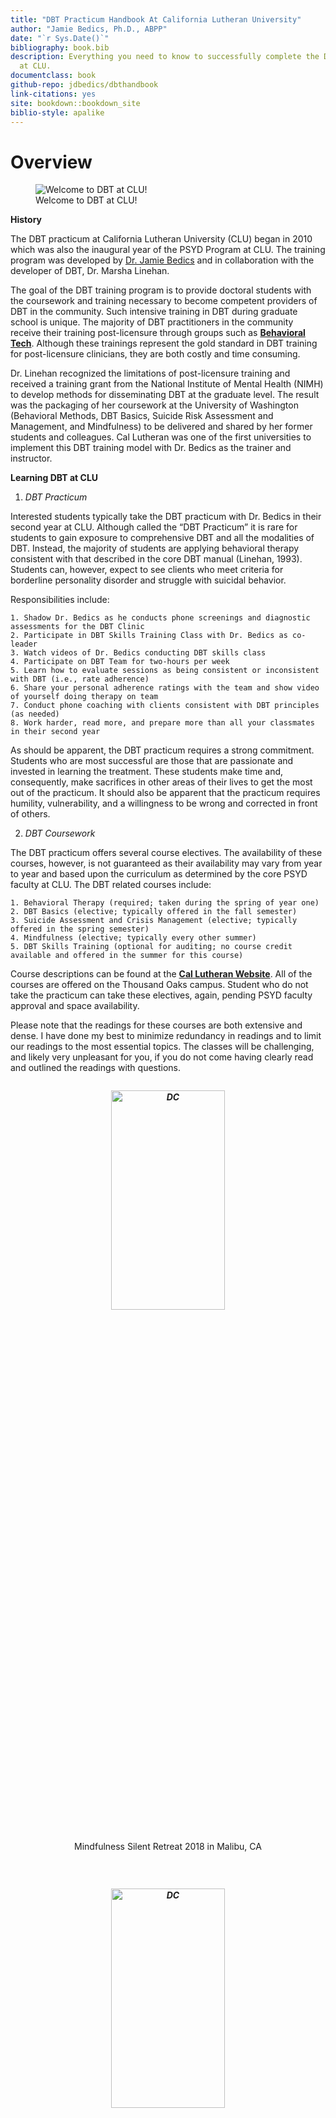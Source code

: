 ```yaml
--- 
title: "DBT Practicum Handbook At California Lutheran University"
author: "Jamie Bedics, Ph.D., ABPP"
date: "`r Sys.Date()`"
bibliography: book.bib
description: Everything you need to know to successfully complete the DBT Practicum
  at CLU.
documentclass: book
github-repo: jdbedics/dbthandbook
link-citations: yes
site: bookdown::bookdown_site
biblio-style: apalike
---
```


# Overview {-}



![Welcome to DBT at CLU!](images/dbtclu.png)


**History**

The DBT practicum at California Lutheran University (CLU) began in 2010 which was also the inaugural year of the PSYD Program at CLU.  The training program was developed by <a href="https://www.callutheran.edu/faculty/profile.html?id=jbedics">Dr. Jamie Bedics</a> and in collaboration with the developer of DBT, Dr. Marsha Linehan.  

The goal of the DBT training program is to provide doctoral students with the coursework and training necessary to become competent providers of DBT in the community.  Such intensive training in DBT during graduate school is unique.  The majority of DBT practitioners in the community receive their training post-licensure through groups such as <a  href="https://behavioraltech.org/">**Behavioral Tech**</a>. Although these trainings represent the gold standard in DBT training for post-licensure clinicians, they are both costly and time consuming.  

Dr. Linehan recognized the limitations of post-licensure training and received a training grant from the National Institute of Mental Health (NIMH) to develop methods for disseminating DBT at the graduate level.  The result was the packaging of her coursework at the University of Washington (Behavioral Methods, DBT Basics, Suicide Risk Assessment and Management, and Mindfulness) to be delivered and shared by her former students and colleagues. Cal Lutheran was one of the first universities to implement this DBT training model with Dr. Bedics as the trainer and instructor.


**Learning DBT at CLU**

1. *DBT Practicum*

Interested students typically take the DBT practicum with Dr. Bedics in their second year at CLU.  Although called the "DBT Practicum" it is rare for students to gain exposure to comprehensive DBT and all the modalities of DBT.  Instead, the majority of students are applying behavioral therapy consistent with that described in the core DBT manual (Linehan, 1993).  Students can, however, expect to see clients who meet criteria for borderline personality disorder and struggle with suicidal behavior. 

Responsibilities include:
  
    1. Shadow Dr. Bedics as he conducts phone screenings and diagnostic assessments for the DBT Clinic
    2. Participate in DBT Skills Training Class with Dr. Bedics as co-leader
    3. Watch videos of Dr. Bedics conducting DBT skills class
    4. Participate on DBT Team for two-hours per week
    5. Learn how to evaluate sessions as being consistent or inconsistent with DBT (i.e., rate adherence)
    6. Share your personal adherence ratings with the team and show video of yourself doing therapy on team
    7. Conduct phone coaching with clients consistent with DBT principles (as needed)
    8. Work harder, read more, and prepare more than all your classmates in their second year

As should be apparent, the DBT practicum requires a strong commitment. Students who are most successful are those that are passionate and invested in learning the treatment.  These students make time and, consequently, make sacrifices in other areas of their lives to get the most out of the practicum. It should also be apparent that the practicum requires humility, vulnerability, and a willingness to be wrong and corrected in front of others.   

2. *DBT Coursework*

The DBT practicum offers several course electives.  The availability of these courses, however, is not guaranteed as their availability may vary from year to year and based upon the curriculum as determined by the core PSYD faculty at CLU. The DBT related courses include:

    1. Behavioral Therapy (required; taken during the spring of year one)
    2. DBT Basics (elective; typically offered in the fall semester)
    3. Suicide Assessment and Crisis Management (elective; typically offered in the spring semester)
    4. Mindfulness (elective; typically every other summer)
    5. DBT Skills Training (optional for auditing; no course credit available and offered in the summer for this course)

Course descriptions can be found at the <a  href="https://www.callutheran.edu/academics/graduate/psyd-clinical-psychology/dbt.html">**Cal Lutheran Website**</a>. All of the courses are offered on the Thousand Oaks campus.  Student who do not take the practicum can take these electives, again, pending PSYD faculty approval and space availability.

Please note that the readings for these courses are both extensive and dense. I have done my best to minimize redundancy in readings and to limit our readings to the most essential topics.  The classes will be challenging, and likely very unpleasant for you, if you do not come having clearly read and outlined the readings with questions.

<h5 align="center"><img src="https://github.com/jdbedics/dbthandbook/blob/master/images/group.jpg?raw=true" alt="DC" align="center" style="width: 60%; height: 30%; margin:8px"></h5> 
<center>Mindfulness Silent Retreat 2018 in Malibu, CA</center>

<br>

<h5 align="center"><img src="https://github.com/jdbedics/dbthandbook/blob/master/images/class.png?raw=true" alt="DC" align="center" style="width: 60%; height: 30%; margin:8px"></h5> 
<center>Mindfulness Silent Retreat 2017 in Santa Barbara, CA</center>

<br>

 **Application process for the Full DBT Practicum**

Students at CLU can apply for the DBT practicum during the second semester of their first year in the doctoral program.  Requirements including the following:

  * Approval by their academic advisor in the doctoral program to take elective courses (if offered) in their second year.
  * Approval by the Director of Clinical Training in the doctoral program.
  * Good academic standing.
  * Successful completion of the course in Behavioral Therapy (PSYD745) with a passing grade and the following:
    * Demonstrated a high degree of professionalism (e.g., being on time to class).
    * Clearly engaged in the material and participated in a professional manner in the classroom. 
    * Demonstrated a high degree of conscientiousness in completing assignments.
  * Talk to a current DBT Practicum student about the challenges and benefits of taking DBT.  
  * A final interview with Dr. Bedics following the applicant having met all of the above requirements and having read this manual.

